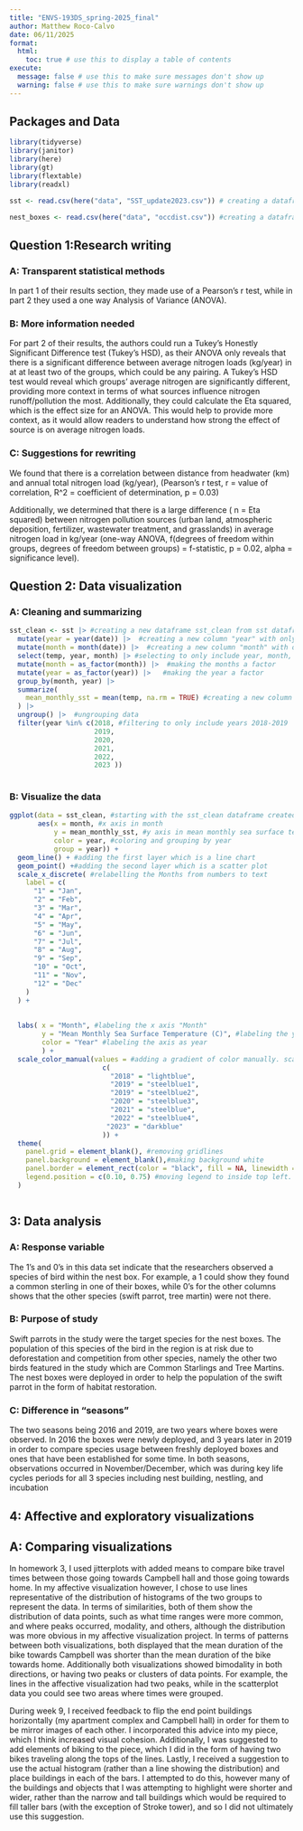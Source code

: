 ```yaml
---
title: "ENVS-193DS_spring-2025_final"
author: Matthew Roco-Calvo
date: 06/11/2025
format:
  html:
    toc: true # use this to display a table of contents
execute:
  message: false # use this to make sure messages don't show up
  warning: false # use this to make sure warnings don't show up
---
```


## Packages and Data

```r

library(tidyverse) 
library(janitor)
library(here)
library(gt)
library(flextable)
library(readxl)

sst <- read.csv(here("data", "SST_update2023.csv")) # creating a dataframe "sst" for question 2 using SBC LTER dataset on sea surface temperatures.

nest_boxes <- read.csv(here("data", "occdist.csv")) #creating a dataframe "nest_boxes" for question 3 using the data provided from the study

```


## Question 1:Research writing

### A: Transparent statistical methods

In part 1 of their results section, they made use of a Pearson’s r test, while in part 2 they used a one way Analysis of Variance (ANOVA).

### B: More information needed

For part 2 of their results, the authors could run a Tukey’s Honestly Significant Difference test (Tukey’s HSD), as their ANOVA only reveals that there is a significant difference between average nitrogen loads (kg/year) in at at least two of the groups, which could be any pairing. A Tukey’s HSD test would reveal which groups’ average nitrogen are significantly different, providing more context in terms of what sources influence nitrogen runoff/pollution the most. Additionally, they could calculate the Eta squared, which is the effect size for an ANOVA. This would help to provide more context, as it would allow readers to understand how strong the effect of source is on average nitrogen loads.

### C: Suggestions for rewriting

We found that there is a correlation between distance from headwater (km) and annual total nitrogen load (kg/year), (Pearson’s r test, r = value of correlation, R^2 = coefficient of determination, p = 0.03)

Additionally, we determined that there is a large difference ( n = Eta squared) between nitrogen pollution sources (urban land, atmospheric deposition, fertilizer, wastewater treatment, and grasslands) in average nitrogen load in kg/year (one-way ANOVA, f(degrees of freedom within groups, degrees of freedom between groups) = f-statistic,  p = 0.02, alpha = significance level).

## Question 2: Data visualization

### A: Cleaning and summarizing

```r

sst_clean <- sst |> #creating a new dataframe sst_clean from sst dataframe read above.
  mutate(year = year(date)) |>  #creating a new column "year" with only the year from the existing date column
  mutate(month = month(date)) |>  #creating a new column "month" with only the year from the existing date column
  select(temp, year, month) |> #selecting to only include year, month, and temperature column
  mutate(month = as_factor(month)) |>  #making the months a factor
  mutate(year = as_factor(year)) |>   #making the year a factor 
  group_by(month, year) |> 
  summarize(
    mean_monthly_sst = mean(temp, na.rm = TRUE) #creating a new column to summarize the mean monthly SST
  ) |> 
  ungroup() |>  #ungrouping data
  filter(year %in% c(2018, #filtering to only include years 2018-2019
                     2019,
                     2020,
                     2021,
                     2022,
                     2023 ))
    
```

### B: Visualize the data

```r

ggplot(data = sst_clean, #starting with the sst_clean dataframe created in problem 2a
       aes(x = month, #x axis in month
           y = mean_monthly_sst, #y axis in mean monthly sea surface temperature
           color = year, #coloring and grouping by year
           group = year)) +
  geom_line() + #adding the first layer which is a line chart
  geom_point() +#adding the second layer which is a scatter plot
  scale_x_discrete( #relabelling the Months from numbers to text
    label = c( 
      "1" = "Jan",
      "2" = "Feb",
      "3" = "Mar",
      "4" = "Apr",
      "5" = "May",
      "6" = "Jun",
      "7" = "Jul",
      "8" = "Aug",
      "9" = "Sep",
      "10" = "Oct",
      "11" = "Nov",
      "12" = "Dec"
    )
  ) +
  
  
  labs( x = "Month", #labeling the x axis "Month"
        y = "Mean Monthly Sea Surface Temperature (C)", #labeling the y axis as mean monthly sea surface temp
        color = "Year" #labeling the axis as year
        ) +
  scale_color_manual(values = #adding a gradient of color manually. scale_color_gradient did not work with discrete data
                       c(
                         "2018" = "lightblue",
                         "2019" = "steelblue1",
                         "2019" = "steelblue2",
                         "2020" = "steelblue3",
                         "2021" = "steelblue",
                         "2022" = "steelblue4",
                        "2023" = "darkblue"
                       )) +
  theme(
    panel.grid = element_blank(), #removing gridlines 
    panel.background = element_blank(),#making background white
    panel.border = element_rect(color = "black", fill = NA, linewidth = 1), #adding a pannel border
    legend.position = c(0.10, 0.75) #moving legend to inside top left.
  )



```

## 3: Data analysis

### A: Response variable

The 1’s and 0’s in this data set indicate that the researchers observed a species of bird within the nest box. For example, a 1 could show they found a common sterling in one of their boxes, while 0’s for the other columns shows that the other species (swift parrot, tree martin) were not there.

### B: Purpose of study

Swift parrots in the study were the target species for the nest boxes. The population of this species of the bird in the region is at risk due to deforestation and competition from other species, namely the other two birds featured in the study which are Common Starlings and Tree Martins. The nest boxes were deployed in order to help the population of the swift parrot in the form of habitat restoration.

### C: Difference in “seasons"

The two seasons being 2016 and 2019, are two years where boxes were observed. In 2016 the boxes were newly deployed, and 3 years later in 2019 in order to compare species usage between freshly deployed boxes and ones that have been established for some time. In both seasons, observations occurred in November/December, which was during key life cycles periods for all 3 species including nest building, nestling, and incubation



## 4: Affective and exploratory visualizations

## A: Comparing visualizations

In homework 3, I used jitterplots with added means to compare bike travel times between those going towards Campbell hall and those going towards home. In my affective visualization however, I chose to use lines representative of the distribution of histograms of the two groups to represent the data. In terms of similarities, both of them show the distribution of data points, such as what time ranges were more common, and where peaks occurred, modality, and others, although the distribution was more obvious in my affective visualization project. In terms of patterns between both visualizations, both displayed that the mean duration of the bike towards Campbell was shorter than the mean duration of the bike towards home. Additionally both visualizations showed bimodality in both directions, or having two peaks or clusters of data points. For example, the lines in the affective visualization had two peaks, while in the scatterplot data you could see two areas where times were grouped.

During week 9, I received feedback to flip the end point buildings horizontally (my apartment complex and Campbell hall) in order for them to be mirror images of each other. I incorporated this advice into my piece, which I think increased visual cohesion. Additionally, I was suggested to add elements of biking to the piece, which I did in the form of having two bikes traveling along the tops of the lines. Lastly, I received a suggestion to use the actual histogram (rather than a line showing the distribution) and place buildings in each of the bars. I attempted to do this, however many of the buildings and objects that I was attempting to highlight were shorter and wider, rather than the narrow and tall buildings which would be required to fill taller bars (with the exception of Stroke tower), and so I did not ultimately use this suggestion.
